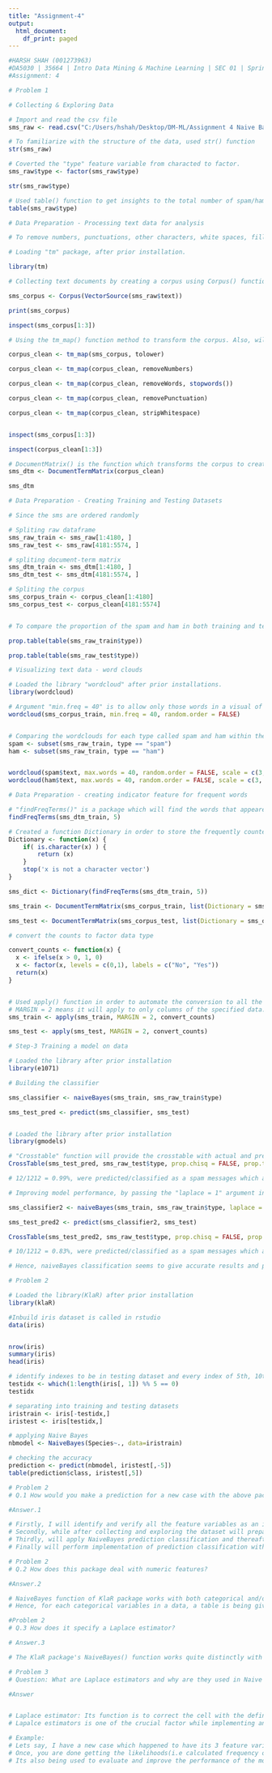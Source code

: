 ---
title: "Assignment-4"
output:
  html_document:
    df_print: paged
---

```{r}
#HARSH SHAH (001273963)
#DA5030 | 35664 | Intro Data Mining & Machine Learning | SEC 01 | Spring 2018
#Assignment: 4 
```


```{r}

# Problem 1

# Collecting & Exploring Data

# Import and read the csv file
sms_raw <- read.csv("C:/Users/hshah/Desktop/DM-ML/Assignment 4 Naive Bayes Classification/da5030.spammsgdataset.csv", stringsAsFactors = FALSE)

# To familiarize with the structure of the data, used str() function
str(sms_raw)

# Coverted the "type" feature variable from characted to factor.
sms_raw$type <- factor(sms_raw$type)

str(sms_raw$type)

# Used table() function to get insights to the total number of spam/ham messages in the labelled training dataset 
table(sms_raw$type)


```


```{r}

# Data Preparation - Processing text data for analysis

# To remove numbers, punctuations, other characters, white spaces, filler words, etc. I've used the "tm" package, which is proven to be crucial library required for the text mining, classification. 

# Loading "tm" package, after prior installation.

library(tm)

# Collecting text documents by creating a corpus using Corpus() function.

sms_corpus <- Corpus(VectorSource(sms_raw$text))

print(sms_corpus)

inspect(sms_corpus[1:3])

# Using the tm_map() function method to transform the corpus. Also, will use the series of transformation function in order to clean corpus and save the results in a new object.

corpus_clean <- tm_map(sms_corpus, tolower)

corpus_clean <- tm_map(corpus_clean, removeNumbers)

corpus_clean <- tm_map(corpus_clean, removeWords, stopwords())

corpus_clean <- tm_map(corpus_clean, removePunctuation)

corpus_clean <- tm_map(corpus_clean, stripWhitespace)


inspect(sms_corpus[1:3])

inspect(corpus_clean[1:3])

# DocumentMatrix() is the function which transforms the corpus to create a datastructure called sparse matrix which indicates the rows as documents/messages and clumns to be thw words. Ech cell willl store the number of the count of the times it appeared in that particular message. 
sms_dtm <- DocumentTermMatrix(corpus_clean)

sms_dtm

```

```{r}

# Data Preparation - Creating Training and Testing Datasets

# Since the sms are ordered randomly

# Spliting raw dataframe
sms_raw_train <- sms_raw[1:4180, ]
sms_raw_test <- sms_raw[4181:5574, ]

# spliting document-term matrix
sms_dtm_train <- sms_dtm[1:4180, ]
sms_dtm_test <- sms_dtm[4181:5574, ]

# Spliting the corpus
sms_corpus_train <- corpus_clean[1:4180]
sms_corpus_test <- corpus_clean[4181:5574]


# To compare the proportion of the spam and ham in both training and testing dataset

prop.table(table(sms_raw_train$type))

prop.table(table(sms_raw_test$type))


```


```{r}

# Visualizing text data - word clouds

# Loaded the library "wordcloud" after prior installations.
library(wordcloud)

# Argument "min.freq = 40" is to allow only those words in a visual of words cloud which appeaed more than 40 times in a whole. And"random.order = FALSE" is to not allow a randomness in the cloud and instead will work in a form of high frequency of words will appear in center and so on.
wordcloud(sms_corpus_train, min.freq = 40, random.order = FALSE)


# Comparing the wordclouds for each type called spam and ham within the training and testing dataset
spam <- subset(sms_raw_train, type == "spam")
ham <- subset(sms_raw_train, type == "ham")


wordcloud(spam$text, max.words = 40, random.order = FALSE, scale = c(3, 0.5))
wordcloud(ham$text, max.words = 40, random.order = FALSE, scale = c(3, 0.5))


```


```{r}

# Data Preparation - creating indicator feature for frequent words

# "findFreqTerms()" is a package which will find the words that appeared atleast the times it specifies in the argument. In this case ots 5 times.
findFreqTerms(sms_dtm_train, 5)

# Created a function Dictionary in order to store the frequently counted terms with passed arguments.
Dictionary <- function(x) {
    if( is.character(x) ) {
        return (x)
    }
    stop('x is not a character vector')
}

sms_dict <- Dictionary(findFreqTerms(sms_dtm_train, 5))

sms_train <- DocumentTermMatrix(sms_corpus_train, list(Dictionary = sms_dict))

sms_test <- DocumentTermMatrix(sms_corpus_test, list(Dictionary = sms_dict))


```

```{r}

# convert the counts to factor data type

convert_counts <- function(x) {
  x <- ifelse(x > 0, 1, 0)
  x <- factor(x, levels = c(0,1), labels = c("No", "Yes"))
  return(x)
}


# Used apply() function in order to automate the conversion to all the columns of the dataset. It is usually used in order to execute the tasks with respect to the implementations to the rows and columns. It is many times being used in replace of the for loop, to increase the efficiency and performance of the task.
# MARGIN = 2 means it will apply to only columns of the specified data.
sms_train <- apply(sms_train, MARGIN = 2, convert_counts)

sms_test <- apply(sms_test, MARGIN = 2, convert_counts)

```

```{r}

# Step-3 Training a model on data

# Loaded the library after prior installation
library(e1071)

# Building the classifier

sms_classifier <- naiveBayes(sms_train, sms_raw_train$type)

sms_test_pred <- predict(sms_classifier, sms_test)


# Loaded the library after prior installation
library(gmodels)

# "Crosstable" function will provide the crosstable with actual and predicted classes which are being classified by the naiveBayes classification using "e1071" package. 
CrossTable(sms_test_pred, sms_raw_test$type, prop.chisq = FALSE, prop.t = FALSE, dnn = c('predicted', 'actual'))

# 12/1212 = 0.99%, were predicted/classified as a spam messages which actually are ham. And 16/182 = 8.79%, were predicted/classified as ham messages which actually are spam.


```


```{r}

# Improving model performance, by passing the "laplace = 1" argument in, while building a classifier

sms_classifier2 <- naiveBayes(sms_train, sms_raw_train$type, laplace = 1)

sms_test_pred2 <- predict(sms_classifier2, sms_test)

CrossTable(sms_test_pred2, sms_raw_test$type, prop.chisq = FALSE, prop.t = FALSE, prop.r = FALSE, dnn = c('predicted', 'actual'))

# 10/1212 = 0.83%, were predicted/classified as a spam messages which actually are ham. And 23/182 = 12.64%, were predicted/classified as ham messages which actually are spam.

# Hence, naiveBayes classification seems to give accurate results and proves to be standard for text classification. 

```

```{r}

# Problem 2

# Loaded the library(KlaR) after prior installation
library(klaR)

#Inbuild iris dataset is called in rstudio
data(iris)


nrow(iris)
summary(iris)
head(iris)

# identify indexes to be in testing dataset and every index of 5th, 10th, 15th .. will be in the testing dataset & the rest in training dataset
testidx <- which(1:length(iris[, 1]) %% 5 == 0)
testidx

# separating into training and testing datasets
iristrain <- iris[-testidx,]
iristest <- iris[testidx,]

# applying Naive Bayes
nbmodel <- NaiveBayes(Species~., data=iristrain)

# checking the accuracy
prediction <- predict(nbmodel, iristest[,-5])
table(prediction$class, iristest[,5])

```

```{r}
# Problem 2
# Q.1 How would you make a prediction for a new case with the above package?

#Answer.1

# Firstly, I will identify and verify all the feature variables as an independence predictor variables. Since, "KlaR" package with NaiveBayes() function assumes the predictor variables as an independent predictor variables in order to further implement the classification of new cases with algorithmic model. 
# Secondly, while after collecting and exploring the dataset will prepare the data in terms of by normalizing, scaling, transforming and identifying outliers along with new cases been normalized and transformed with compatibility of the whole training dataset. 
# Thirdly, will apply NaiveBayes prediction classification and thereafter will evaluating the model and maximize the accuracy of the model, since we implemented with the test dataset within the original dataset. Hence, it will maximize the accuracy of implementation of the model with test case as of the new case with NaiveBayes() funtion of KlaR package.
# Finally will perform implementation of prediction classification with new case by after training the NaiveBayes Classification model using KlaR package. 

```

```{r}
# Problem 2
# Q.2 How does this package deal with numeric features? 

#Answer.2

# NaiveBayes function of KlaR package works with both categorical and/or numeric feature variables. Since, its implementation is completely on probabilistic classification, it might have different computation style to perform with the types of feature predictor variables. 
# Hence, for each categorical variables in a data, a table is being given for each "attribute" level while for the numric feature predictor variable, a table is being given for each "target" class which means it works with mean and standard deviation in order to execute the class density of function. 

```

```{r}
#Problem 2
# Q.3 How does it specify a Laplace estimator?

# Answer.3

# The KlaR package's NaiveBayes() function works quite distinctly with its function of Laplace estimator. Since, NaiveBayes() has the argument called "fL" which specify the algorithm to Laplace the correction in which default value is being to 0 i.e. no need of any coorection. But in the case of large datasets or in practice, it's preferred to use it with fL=1 so that it gives the increased accuracy of the model.

```


```{r}

# Problem 3
# Question: What are Laplace estimators and why are they used in Naive Bayes classification? Provide an example of how they might be used and when. 

#Answer


# Laplace estimator: Its function is to correct the cell with the defined value in the argument. It works and get implemented with the specified value in terms of adding up to each cell of the training dataset to ensure no cell has o value. Generally, correction are required to the cell which has no values and are being valued to 0, but it won't be good idea because it would result into bad prediction by increased error.  
# Lapalce estimators is one of the crucial factor while implementing and training a model on NaiveBayes classification. Since, NaiveBayes classification works on the Bayes' theorm that is probabilistic classification to calculate the posterior probability. It becomes important that probability of the classification given the word do not come to zero, beacuse it will eventually impact on other correct probability classification and results into bad predictions. 

# Example:
# Lets say, I have a new case which happened to have its 3 feature variable of "free", "won", "prize". Now the new case has to be passed with the naive bayes classification function arguments. The new case has total two types in order to get classified "spam and "ham". 
# Once, you are done getting the likelihoods(i.e calculated frequency of the words in spam/ham messages) of the your labelled training datasets of your feature varaibles. Lets assume that you have 100 messages, 40 messages are spam and rest 60 are ham. After analyzing that and calculating the frequency with its probability distribution over the whole data with that total word counts to whether its spam or ham. If, one of the feature variable of the new case appears to be o then its probability calculation also might appear to be 0. Then the whole computation happens to perform and execute it with the result of 0 which for our analysis is of no use and executes nothing. Hence, lapalce estimator comes in place there, where it estimates and adds up each of the cell with value given and correct it to the specified defined given value in the functional argument. To ensure, the probability does not results to zero.  
# Its also being used to evaluate and improve the performance of the model. But, in general cells imputed/added by value of Laplace = 1 is best, since it do not impact significantly on the result compared to the whole training dataset ansure the results to efficient and accurate as per the classification model.


```


